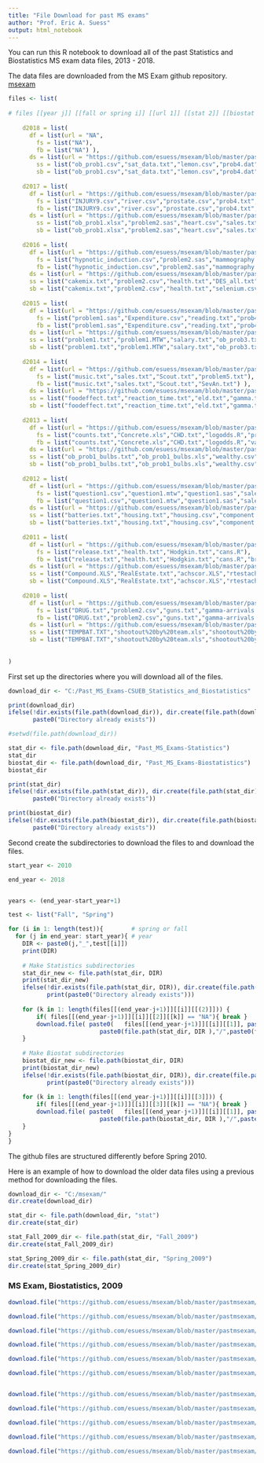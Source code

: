 ```yaml
---
title: "File Download for past MS exams"
author: "Prof. Eric A. Suess"
output: html_notebook
---
```



You can run this R notebook to download all of the past Statistics and Biostatistics MS exam data files, 2013 - 2018.

The data files are downloaded from the MS Exam github repository.  [msexam](https://github.com/esuess/msexam/tree/master/pastmsexam)

```r
files <- list(
  
# files [[year j]] [[fall or spring i]] [[url 1]] [[stat 2]] [[biostat 3]]  
  
    d2018 = list( 
      df = list(url = "NA",
        fs = list("NA"),
        fb = list("NA") ),
      ds = list(url = "https://github.com/esuess/msexam/blob/master/pastmsexam/2018/Spring2018/",
        ss = list("ob_prob1.csv","sat_data.txt","lemon.csv","prob4.dat","BigMac.csv"),
        sb = list("ob_prob1.csv","sat_data.txt","lemon.csv","prob4.dat","uis.txt") ) ),
  
    d2017 = list( 
      df = list(url = "https://github.com/esuess/msexam/blob/master/pastmsexam/2017/Fall2017/",
        fs = list("INJURY9.csv","river.csv","prostate.csv","prob4.txt","Jets.csv"),
        fb = list("INJURY9.csv","river.csv","prostate.csv","prob4.txt","valung.csv") ),
      ds = list(url = "https://github.com/esuess/msexam/blob/master/pastmsexam/2017/Spring2017/",
        ss = list("ob_prob1.xlsx","problem2.sas","heart.csv","sales.txt","Barley.csv"),
        sb = list("ob_prob1.xlsx","problem2.sas","heart.csv","sales.txt","breast.csv") ) ),
    
    d2016 = list(
      df = list(url = "https://github.com/esuess/msexam/blob/master/pastmsexam/2016/Fall2016/",
        fs = list("hypnotic_induction.csv","problem2.sas","mammography.csv","cars.txt","forest.csv"),
        fb = list("hypnotic_induction.csv","problem2.sas","mammography.csv","cars.txt","kidrecurr.txt") ),
      ds = list(url = "https://github.com/esuess/msexam/blob/master/pastmsexam/2016/Spring2016/",
      ss = list("cakemix.txt","problem2.csv","health.txt","DES_all.txt"),
      sb = list("cakemix.txt","problem2.csv","health.txt","selenium.csv") ) ),
    
    d2015 = list(
      df = list(url = "https://github.com/esuess/msexam/blob/master/pastmsexam/2015/Fall2015/",
        fs = list("problem1.sas","Expenditure.csv","reading.txt","prob4.dat","iris.xlsx","iris.jpg"),
        fb = list("problem1.sas","Expenditure.csv","reading.txt","prob4.dat","tongue_cancer.csv") ),
      ds = list(url = "https://github.com/esuess/msexam/blob/master/pastmsexam/2015/Spring2015/",
      ss = list("problem1.txt","problem1.MTW","salary.txt","ob_prob3.txt","prob4.dat","Survey_nonames_nocountry.xlsx","Survey_nonames_nocountry_corrected.xlsx"),
      sb = list("problem1.txt","problem1.MTW","salary.txt","ob_prob3.txt","prob4.dat","valung_small.csv") ) ),  
    
    d2014 = list(
      df = list(url = "https://github.com/esuess/msexam/blob/master/pastmsexam/2014/Fall2014/",
        fs = list("music.txt","sales.txt","Scout.txt","problem5.txt"),
        fb = list("music.txt","sales.txt","Scout.txt","SevAn.txt") ),
      ds = list(url = "https://github.com/esuess/msexam/blob/master/pastmsexam/2014/Spring2014/",
      ss = list("foodeffect.txt","reaction_time.txt","eld.txt","gamma.txt","mle2dgamma.R","problem5.txt"),
      sb = list("foodeffect.txt","reaction_time.txt","eld.txt","gamma.txt","mle2dgamma.R","phd.txt") ) ),
    
    d2013 = list(
      df = list(url = "https://github.com/esuess/msexam/blob/master/pastmsexam/2013/Fall2013/",
        fs = list("counts.txt","Concrete.xls","CHD.txt","logodds.R","problem5.txt"),
        fb = list("counts.txt","Concrete.xls","CHD.txt","logodds.R","valung.csv") ),
      ds = list(url = "https://github.com/esuess/msexam/blob/master/pastmsexam/2013/Spring2013/",
      ss = list("ob_prob1_bulbs.txt","ob_prob1_bulbs.xls","wealthy.csv","problem3.MTW","Weibull.R","ob_prob5_solid%20tumor.txt"),
      sb = list("ob_prob1_bulbs.txt","ob_prob1_bulbs.xls","wealthy.csv","Weibull.R","ob_prob5_solid%20tumor.txt") ) ),
    
    d2012 = list(
      df = list(url = "https://github.com/esuess/msexam/blob/master/pastmsexam/2012/Fall2012/",
        fs = list("question1.csv","question1.mtw","question1.sas","sales.txt","problem4.R"),
        fb = list("question1.csv","question1.mtw","question1.sas","sales.txt","problem4.R") ),
      ds = list(url = "https://github.com/esuess/msexam/blob/master/pastmsexam/2012/Spring2012/",
      ss = list("batteries.txt","housing.txt","housing.csv","component.R"),
      sb = list("batteries.txt","housing.txt","housing.csv","component.R","BMTH.txt") ) ),
  
    d2011 = list(
      df = list(url = "https://github.com/esuess/msexam/blob/master/pastmsexam/2011/Fall2011/",
        fs = list("release.txt","health.txt","Hodgkin.txt","cans.R"),
        fb = list("release.txt","health.txt","Hodgkin.txt","cans.R","breast.csv") ),
      ds = list(url = "https://github.com/esuess/msexam/blob/master/pastmsexam/2011/Spring2011/",
      ss = list("Compound.XLS","RealEstate.txt","achscor.XLS","rtestach.r","landings.R"),
      sb = list("Compound.XLS","RealEstate.txt","achscor.XLS","rtestach.r","landings.R","b_cancer.txt") ) ),
    
    d2010 = list(
      df = list(url = "https://github.com/esuess/msexam/blob/master/pastmsexam/2010/Fall2010/",
        fs = list("DRUG.txt","problem2.csv","guns.txt","gamma-arrivals.txt","arrivals.R"),
        fb = list("DRUG.txt","problem2.csv","guns.txt","gamma-arrivals.txt","arrivals.R","q5.txt") ),
      ds = list(url = "https://github.com/esuess/msexam/blob/master/pastmsexam/2010/Spring2010/",
      ss = list("TEMPBAT.TXT","shootout%20by%20team.xls","shootout%20by%20team.txt","weights.txt","umvue.R"),
      sb = list("TEMPBAT.TXT","shootout%20by%20team.xls","shootout%20by%20team.txt","weights.txt","umvue.R","BMT.txt") ) )    
  
    
)

```

First set up the directories where you will download all of the files.

```r
download_dir <- "C:/Past_MS_Exams-CSUEB_Statistics_and_Biostatistics"

print(download_dir)
ifelse(!dir.exists(file.path(download_dir)), dir.create(file.path(download_dir)), 
       paste0("Directory already exists"))

#setwd(file.path(download_dir))

stat_dir <- file.path(download_dir, "Past_MS_Exams-Statistics")
stat_dir
biostat_dir <- file.path(download_dir, "Past_MS_Exams-Biostatistics")
biostat_dir

print(stat_dir)
ifelse(!dir.exists(file.path(stat_dir)), dir.create(file.path(stat_dir)), 
       paste0("Directory already exists"))

print(biostat_dir)
ifelse(!dir.exists(file.path(biostat_dir)), dir.create(file.path(biostat_dir)), 
       paste0("Directory already exists"))
```

Second create the subdirectories to download the files to and download the files.

```r
start_year <- 2010

end_year <- 2018


years <- (end_year-start_year+1)

test <- list("Fall", "Spring")

for (i in 1: length(test)){        # spring or fall
  for (j in end_year: start_year){ # year
    DIR <- paste0(j,"_",test[[i]])
    print(DIR)
    
    # Make Statistics subdirectories
    stat_dir_new <- file.path(stat_dir, DIR)
    print(stat_dir_new)
    ifelse(!dir.exists(file.path(stat_dir, DIR)), dir.create(file.path(stat_dir, DIR)), 
           print(paste0("Directory already exists")))
    
    for (k in 1: length(files[[(end_year-j+1)]][[i]][[(2)]])) {
        if( files[[(end_year-j+1)]][[i]][[2]][[k]] == "NA"){ break }
        download.file( paste0(   files[[(end_year-j+1)]][[i]][[1]], paste0( files[[(end_year-j+1)]][[i]][[2]][[k]] )  ),
                          paste0(file.path(stat_dir, DIR ),"/",paste0(files[[(end_year-j+1)]][[i]][[2]][[k]]))   )
    }
  
    # Make Biostat subdirectories
    biostat_dir_new <- file.path(biostat_dir, DIR)
    print(biostat_dir_new)
    ifelse(!dir.exists(file.path(biostat_dir, DIR)), dir.create(file.path(biostat_dir, DIR)), 
           print(paste0("Directory already exists")))
    
    for (k in 1: length(files[[(end_year-j+1)]][[i]][[3]])) {
        if( files[[(end_year-j+1)]][[i]][[3]][[k]] == "NA"){ break }
        download.file( paste0(   files[[(end_year-j+1)]][[i]][[1]], paste0( files[[(end_year-j+1)]][[i]][[3]][[k]] )  ),
                          paste0(file.path(biostat_dir, DIR ),"/",paste0(files[[(end_year-j+1)]][[i]][[3]][[k]]))   )
    }
}
}

```


The github files are structured differently before Spring 2010.

Here is an example of how to download the older data files using a previous method for downloading the files.


```r
download_dir <- "C:/msexam/"
dir.create(download_dir)

stat_dir <- file.path(download_dir, "stat")
dir.create(stat_dir)

```


```r
stat_Fall_2009_dir <- file.path(stat_dir, "Fall_2009")
dir.create(stat_Fall_2009_dir)

stat_Spring_2009_dir <- file.path(stat_dir, "Spring_2009")
dir.create(stat_Spring_2009_dir)

```




### MS Exam, Biostatistics, 2009

```r
download.file("https://github.com/esuess/msexam/blob/master/pastmsexam/2009/Fall2009/CONTAM.TXT", file.path(stat_Fall_2009_dir, "CONTAM.TXT"))

download.file("https://github.com/esuess/msexam/blob/master/pastmsexam/2009/Fall2009/Reading%20Data.csv", file.path(stat_Fall_2009_dir, "Reading%20Data.csv"))

download.file("https://github.com/esuess/msexam/blob/master/pastmsexam/2009/Fall2009/Reading%20Data.txt", file.path(stat_Fall_2009_dir, "Reading Data.txt"))

download.file("https://github.com/esuess/msexam/blob/master/pastmsexam/2009/Fall2009/pollination.txt", file.path(stat_Fall_2009_dir, "pollination.txt"))

download.file("https://github.com/esuess/msexam/blob/master/pastmsexam/2009/Fall2009/program4.R", file.path(stat_Fall_2009_dir, "program4.R"))

download.file("https://github.com/esuess/msexam/blob/master/pastmsexam/2009/Fall2009/Health.txt", file.path(stat_Fall_2009_dir, "Health.txt"))


download.file("https://github.com/esuess/msexam/blob/master/pastmsexam/2009/Spring2009/BATTERY.txt", file.path(stat_Spring_2009_dir, "BATTERY.txt"))

download.file("https://github.com/esuess/msexam/blob/master/pastmsexam/2009/Spring2009/DataSet.csv", file.path(stat_Spring_2009_dir, "DataSet.csv"))

download.file("https://github.com/esuess/msexam/blob/master/pastmsexam/2009/Spring2009/DataSet.txt", file.path(stat_Spring_2009_dir, "DataSet.txt"))

download.file("https://github.com/esuess/msexam/blob/master/pastmsexam/2009/Spring2009/compareMSE.R", file.path(stat_Spring_2009_dir, "compareMSE.R"))

download.file("https://github.com/esuess/msexam/blob/master/pastmsexam/2009/Spring2009/MMA.txt", file.path(stat_Spring_2009_dir, "MMA.txt"))


```






